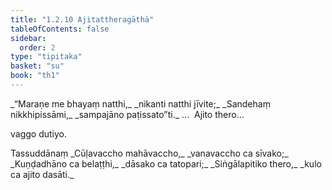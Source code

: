 ```yaml
---
title: "1.2.10 Ajitattheragāthā"
tableOfContents: false
sidebar:
  order: 2
type: "tipitaka"
basket: "su"
book: "th1"
---
```



<DynamicBreadcrumb />

<Division number="20" book="th1">

<Paragraph number="46" type="verses" book="th1">
_“Maraṇe me bhayaṃ natthi,_  
_nikanti natthi jīvite;_  
_Sandehaṃ nikkhipissāmi,_  
_sampajāno paṭissato”ti._  


</Paragraph>
</Division>

<Paragraph number="47" type="center" book="th1">
…  Ajito thero…

  
vaggo dutiyo.



</Paragraph>

<Paragraph number="48" type="center" book="th1">
Tassuddānaṃ


</Paragraph>

<Paragraph number="49" type="verses" book="th1">
_Cūḷavaccho mahāvaccho,_  
_vanavaccho ca sīvako;_  
_Kuṇḍadhāno ca belaṭṭhi,_  
_dāsako ca tatopari;_  
_Siṅgālapitiko thero,_  
_kulo ca ajito dasāti._
</Paragraph>